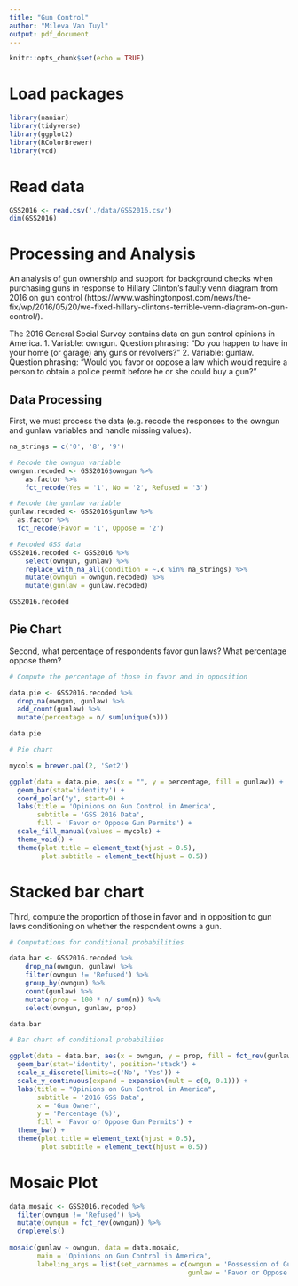 ```yaml
---
title: "Gun Control"
author: "Mileva Van Tuyl"
output: pdf_document
---
```


```r
knitr::opts_chunk$set(echo = TRUE)
```

# Load packages
```r
library(naniar)
library(tidyverse)
library(ggplot2)
library(RColorBrewer)
library(vcd)
```

# Read data
```r
GSS2016 <- read.csv('./data/GSS2016.csv')
dim(GSS2016)
```

# Processing and Analysis
An analysis of gun ownership and support for background checks when purchasing guns in response to Hillary Clinton's faulty venn diagram from 2016 on gun control (https://www.washingtonpost.com/news/the-fix/wp/2016/05/20/we-fixed-hillary-clintons-terrible-venn-diagram-on-gun-control/). 

The 2016 General Social Survey contains data on gun control opinions in America. 
1. Variable: owngun. Question phrasing: "Do you happen to have in your home (or garage) any guns or 
revolvers?"
2. Variable: gunlaw. Question phrasing: "Would you favor or oppose a law which would require a person 
to obtain a police permit before he or she could buy a gun?"

## Data Processing
First, we must process the data (e.g. recode the responses to the owngun and gunlaw variables and handle missing values).
```r
na_strings = c('0', '8', '9')

# Recode the owngun variable
owngun.recoded <- GSS2016$owngun %>%
    as.factor %>%
    fct_recode(Yes = '1', No = '2', Refused = '3')

# Recode the gunlaw variable
gunlaw.recoded <- GSS2016$gunlaw %>% 
  as.factor %>%
  fct_recode(Favor = '1', Oppose = '2')

# Recoded GSS data
GSS2016.recoded <- GSS2016 %>%
    select(owngun, gunlaw) %>%
    replace_with_na_all(condition = ~.x %in% na_strings) %>%
    mutate(owngun = owngun.recoded) %>%
    mutate(gunlaw = gunlaw.recoded)

GSS2016.recoded
```
## Pie Chart
Second, what percentage of respondents favor gun laws? What percentage oppose them?  

```r
# Compute the percentage of those in favor and in opposition

data.pie <- GSS2016.recoded %>% 
  drop_na(owngun, gunlaw) %>%
  add_count(gunlaw) %>%
  mutate(percentage = n/ sum(unique(n))) 

data.pie
```
```r
# Pie chart 

mycols = brewer.pal(2, 'Set2')

ggplot(data = data.pie, aes(x = "", y = percentage, fill = gunlaw)) + 
  geom_bar(stat='identity') + 
  coord_polar("y", start=0) +
  labs(title = 'Opinions on Gun Control in America',
       subtitle = 'GSS 2016 Data',
       fill = 'Favor or Oppose Gun Permits') + 
  scale_fill_manual(values = mycols) +
  theme_void() + 
  theme(plot.title = element_text(hjust = 0.5), 
        plot.subtitle = element_text(hjust = 0.5))
```

# Stacked bar chart
Third, compute the proportion of those in favor and in opposition to gun laws conditioning on whether the respondent owns a gun. 

```r
# Computations for conditional probabilities

data.bar <- GSS2016.recoded %>%
    drop_na(owngun, gunlaw) %>%
    filter(owngun != 'Refused') %>%
    group_by(owngun) %>%
    count(gunlaw) %>%
    mutate(prop = 100 * n/ sum(n)) %>%
    select(owngun, gunlaw, prop)

data.bar
```

```r
# Bar chart of conditional probabiliies

ggplot(data = data.bar, aes(x = owngun, y = prop, fill = fct_rev(gunlaw))) + 
  geom_bar(stat='identity', position='stack') +
  scale_x_discrete(limits=c('No', 'Yes')) +
  scale_y_continuous(expand = expansion(mult = c(0, 0.1))) +
  labs(title = "Opinions on Gun Control in America", 
       subtitle = '2016 GSS Data', 
       x = 'Gun Owner',
       y = 'Percentage (%)', 
       fill = 'Favor or Oppose Gun Permits') + 
  theme_bw() + 
  theme(plot.title = element_text(hjust = 0.5), 
        plot.subtitle = element_text(hjust = 0.5))
```

# Mosaic Plot
```r
data.mosaic <- GSS2016.recoded %>%
  filter(owngun != 'Refused') %>%
  mutate(owngun = fct_rev(owngun)) %>%
  droplevels()
  
mosaic(gunlaw ~ owngun, data = data.mosaic, 
       main = 'Opinions on Gun Control in America', 
       labeling_args = list(set_varnames = c(owngun = 'Possession of Gun', 
                                             gunlaw = 'Favor or Oppose Gun Permits')))
```

